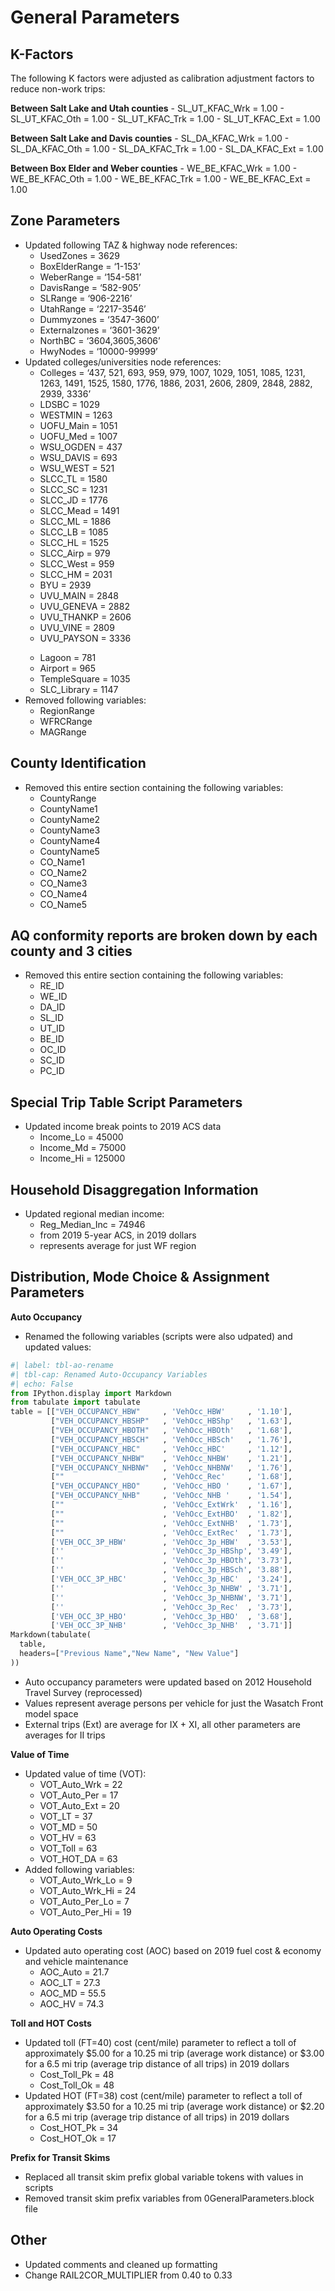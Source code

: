 # General Parameters

## K-Factors

The following K factors were adjusted as calibration adjustment factors to reduce non-work trips: 

**Between Salt Lake and Utah counties**
 - SL_UT_KFAC_Wrk  = 1.00
 - SL_UT_KFAC_Oth  = 1.00
 - SL_UT_KFAC_Trk  = 1.00
 - SL_UT_KFAC_Ext  = 1.00
    
**Between Salt Lake and Davis counties**
 - SL_DA_KFAC_Wrk  = 1.00
 - SL_DA_KFAC_Oth  = 1.00
 - SL_DA_KFAC_Trk  = 1.00
 - SL_DA_KFAC_Ext  = 1.00
    
**Between Box Elder and Weber counties**
 - WE_BE_KFAC_Wrk  = 1.00
 - WE_BE_KFAC_Oth  = 1.00
 - WE_BE_KFAC_Trk  = 1.00
 - WE_BE_KFAC_Ext  = 1.00


## Zone Parameters
 - Updated following TAZ & highway node references:
 	- UsedZones 	= 3629
 	- BoxElderRange 	= '1-153'
 	- WeberRange	= '154-581'
 	- DavisRange	= '582-905'
 	- SLRange	= '906-2216'
 	- UtahRange	= '2217-3546'
 	- Dummyzones	= '3547-3600'
 	- Externalzones	= '3601-3629'
 	- NorthBC	= '3604,3605,3606'
 	- HwyNodes 	= '10000-99999'

 - Updated colleges/universities node references:
 	- Colleges	= '437, 521, 693, 959, 979, 1007, 1029, 1051, 1085, 1231, 1263, 1491, 1525, 1580, 1776, 1886, 2031, 2606, 2809, 2848, 2882, 2939, 3336'
	- LDSBC	= 1029
	- WESTMIN	= 1263
	- UOFU_Main	= 1051
	- UOFU_Med	= 1007
	- WSU_OGDEN	=  437
	- WSU_DAVIS	=  693
	- WSU_WEST	=  521
	- SLCC_TL	= 1580
	- SLCC_SC	= 1231
	- SLCC_JD	= 1776
	- SLCC_Mead	= 1491
	- SLCC_ML	= 1886
	- SLCC_LB	= 1085
	- SLCC_HL	= 1525
	- SLCC_Airp	=  979
	- SLCC_West	=  959
	- SLCC_HM	= 2031
	- BYU	= 2939
	- UVU_MAIN	= 2848
	- UVU_GENEVA	= 2882
	- UVU_THANKP	= 2606
	- UVU_VINE	= 2809
	- UVU_PAYSON	= 3336
	<p></p>
	- Lagoon	=  781
	- Airport	=  965
	- TempleSquare	= 1035
	- SLC_Library	= 1147

 - Removed following variables:
	- RegionRange
	- WFRCRange
	- MAGRange

## County Identification

 - Removed this entire section containing the following variables:
	- CountyRange
	- CountyName1
	- CountyName2
	- CountyName3
	- CountyName4
	- CountyName5
	- CO_Name1
	- CO_Name2
	- CO_Name3
	- CO_Name4
	- CO_Name5

## AQ conformity reports are broken down by each county and 3 cities

 - Removed this entire section containing the following variables:
	- RE_ID
	- WE_ID
	- DA_ID
	- SL_ID
	- UT_ID
	- BE_ID
	- OC_ID
	- SC_ID
	- PC_ID

## Special Trip Table Script Parameters

 - Updated income break points to 2019 ACS data
	- Income_Lo	= 45000
	- Income_Md	= 75000
	- Income_Hi	= 125000

## Household Disaggregation Information

 - Updated regional median income:
	- Reg_Median_Inc = 74946
	- from 2019 5-year ACS, in 2019 dollars
	- represents average for just WF region

## Distribution, Mode Choice & Assignment Parameters

**Auto Occupancy**

 - Renamed the following variables (scripts were also udpated) and updated values:
 
```python
#| label: tbl-ao-rename
#| tbl-cap: Renamed Auto-Occupancy Variables
#| echo: False
from IPython.display import Markdown
from tabulate import tabulate
table = [["VEH_OCCUPANCY_HBW"     , 'VehOcc_HBW'     , '1.10'],
         ["VEH_OCCUPANCY_HBSHP"   , 'VehOcc_HBShp'   , '1.63'],
         ["VEH_OCCUPANCY_HBOTH"   , 'VehOcc_HBOth'   , '1.68'],
         ["VEH_OCCUPANCY_HBSCH"   , 'VehOcc_HBSch'   , '1.76'],
		 ["VEH_OCCUPANCY_HBC"     , 'VehOcc_HBC'     , '1.12'],
         ["VEH_OCCUPANCY_NHBW"    , 'VehOcc_NHBW'    , '1.21'],
         ["VEH_OCCUPANCY_NHBNW"   , 'VehOcc_NHBNW'   , '1.76'],
         [""    				  , 'VehOcc_Rec'     , '1.68'],
		 ["VEH_OCCUPANCY_HBO"     , 'VehOcc_HBO	'    , '1.67'],
         ["VEH_OCCUPANCY_NHB"     , 'VehOcc_NHB	'    , '1.54'],
         [""                      , 'VehOcc_ExtWrk'  , '1.16'],
         [""                      , 'VehOcc_ExtHBO'  , '1.82'],
		 [""                      , 'VehOcc_ExtNHB'  , '1.73'],
         [""                      , 'VehOcc_ExtRec'  , '1.73'],
		 ['VEH_OCC_3P_HBW'        , 'VehOcc_3p_HBW'  , '3.53'],
		 [''  					  , 'VehOcc_3p_HBShp', '3.49'],
		 [''  					  , 'VehOcc_3p_HBOth', '3.73'],
		 [''  					  , 'VehOcc_3p_HBSch', '3.88'],
		 ['VEH_OCC_3P_HBC'        , 'VehOcc_3p_HBC'  , '3.24'],
		 [''					  , 'VehOcc_3p_NHBW' , '3.71'],
		 [''					  , 'VehOcc_3p_NHBNW', '3.71'],
		 [''					  , 'VehOcc_3p_Rec'  , '3.73'],
		 ['VEH_OCC_3P_HBO'        , 'VehOcc_3p_HBO'  , '3.68'],
		 ['VEH_OCC_3P_NHB'        , 'VehOcc_3p_NHB'  , '3.71']]
Markdown(tabulate(
  table, 
  headers=["Previous Name","New Name", "New Value"]
))
```

 - Auto occupancy parameters were updated based on 2012 Household Travel Survey (reprocessed)
 - Values represent average persons per vehicle for just the Wasatch Front model space
 - External trips (Ext) are average for IX + XI, all other parameters are averages for II trips

**Value of Time**

 - Updated value of time (VOT):
	- VOT_Auto_Wrk	= 22
	- VOT_Auto_Per	= 17
	- VOT_Auto_Ext	= 20
	- VOT_LT	= 37
	- VOT_MD	= 50
	- VOT_HV	= 63
	- VOT_Toll	= 63
	- VOT_HOT_DA	= 63
 - Added following variables:
	- VOT_Auto_Wrk_Lo	= 9 
	- VOT_Auto_Wrk_Hi	= 24
	- VOT_Auto_Per_Lo	= 7 
	- VOT_Auto_Per_Hi	= 19

**Auto Operating Costs**

 - Updated auto operating cost (AOC) based on 2019 fuel cost & economy and vehicle maintenance
	- AOC_Auto	= 21.7
	- AOC_LT	= 27.3
	- AOC_MD	= 55.5
	- AOC_HV	= 74.3

**Toll and HOT Costs**

 - Updated toll (FT=40) cost (cent/mile) parameter to reflect a toll of approximately $5.00 for a 10.25 mi trip (average work distance) or $3.00 for a 6.5 mi trip (average trip distance of all trips) in 2019 dollars
	- Cost_Toll_Pk	= 48
	- Cost_Toll_Ok	= 48

 - Updated HOT (FT=38) cost (cent/mile) parameter to reflect a toll of approximately $3.50 for a 10.25 mi trip (average work distance) or $2.20 for a 6.5 mi trip (average trip distance of all trips) in 2019 dollars
	- Cost_HOT_Pk	= 34
	- Cost_HOT_Ok	= 17

**Prefix for Transit Skims**

 - Replaced all transit skim prefix global variable tokens with values in scripts
 - Removed transit skim prefix variables from 0GeneralParameters.block file


## Other

 - Updated comments and cleaned up formatting
 - Change RAIL2COR_MULTIPLIER from 0.40 to 0.33




